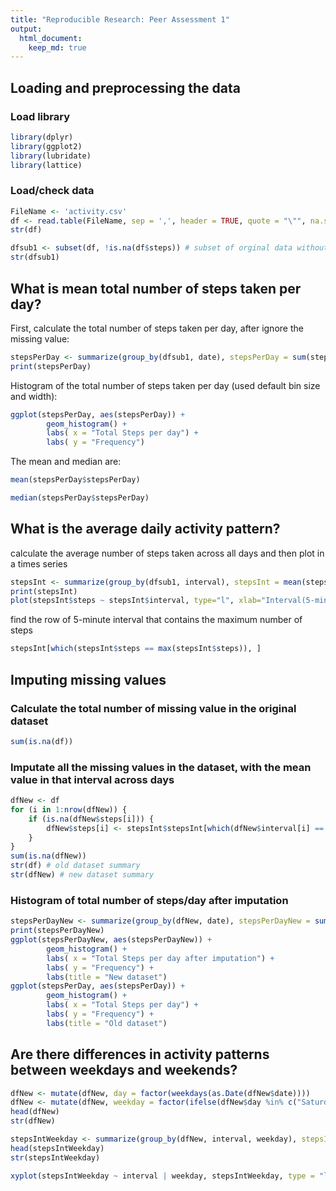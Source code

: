 ```yaml
---
title: "Reproducible Research: Peer Assessment 1"
output: 
  html_document:
    keep_md: true
---
```


## Loading and preprocessing the data
### Load library 
```r
library(dplyr)
library(ggplot2)
library(lubridate)
library(lattice)
```

### Load/check data
```r
FileName <- 'activity.csv'
df <- read.table(FileName, sep = ',', header = TRUE, quote = "\"", na.strings = "", stringsAsFactors = FALSE, colClasses = c("numeric", "character","integer"))
str(df)

dfsub1 <- subset(df, !is.na(df$steps)) # subset of orginal data without missing value
str(dfsub1)
```

## What is mean total number of steps taken per day?
First, calculate the total number of steps taken per day, after ignore the missing value:
```r
stepsPerDay <- summarize(group_by(dfsub1, date), stepsPerDay = sum(steps))
print(stepsPerDay)
```

Histogram of the total number of steps taken per day (used default bin size and width):
```r
ggplot(stepsPerDay, aes(stepsPerDay)) + 
        geom_histogram() +
        labs( x = "Total Steps per day") +
        labs( y = "Frequency")
```

The mean and median are:
```r
mean(stepsPerDay$stepsPerDay)

median(stepsPerDay$stepsPerDay)
```
## What is the average daily activity pattern?
calculate the average number of steps taken across all days and then plot in a times series
```r
stepsInt <- summarize(group_by(dfsub1, interval), stepsInt = mean(steps))
print(stepsInt)
plot(stepsInt$steps ~ stepsInt$interval, type="l", xlab="Interval(5-mins)", ylab="Average Steps across days")
```

find the row of 5-minute interval that contains the maximum number of steps
```r
stepsInt[which(stepsInt$steps == max(stepsInt$steps)), ]
```

## Imputing missing values
### Calculate the total number of missing value in the original dataset
```r
sum(is.na(df)) 
```
### Imputate all the missing values in the dataset, with the mean value in that interval across days
```r
dfNew <- df 
for (i in 1:nrow(dfNew)) {
    if (is.na(dfNew$steps[i])) {
        dfNew$steps[i] <- stepsInt$stepsInt[which(dfNew$interval[i] == stepsInt$interval)]
    }
}
sum(is.na(dfNew))
str(df) # old dataset summary
str(dfNew) # new dataset summary
```

### Histogram of total number of steps/day after imputation
```r
stepsPerDayNew <- summarize(group_by(dfNew, date), stepsPerDayNew = sum(steps))
print(stepsPerDayNew)
ggplot(stepsPerDayNew, aes(stepsPerDayNew)) + 
        geom_histogram() +
        labs( x = "Total Steps per day after imputation") +
        labs( y = "Frequency") +
        labs(title = "New dataset")
ggplot(stepsPerDay, aes(stepsPerDay)) + 
        geom_histogram() +
        labs( x = "Total Steps per day") +
        labs( y = "Frequency") +
        labs(title = "Old dataset")

```

## Are there differences in activity patterns between weekdays and weekends?

```r
dfNew <- mutate(dfNew, day = factor(weekdays(as.Date(dfNew$date))))
dfNew <- mutate(dfNew, weekday = factor(ifelse(dfNew$day %in% c("Saturday", "Sunday"), "Weekend", "Weekday")))
head(dfNew)
str(dfNew)

stepsIntWeekday <- summarize(group_by(dfNew, interval, weekday), stepsIntWeekday = mean(steps))
head(stepsIntWeekday)
str(stepsIntWeekday)

xyplot(stepsIntWeekday ~ interval | weekday, stepsIntWeekday, type = "l", layout = c(1, 2), xlab="Interval(5-mins)", ylab="Average Steps")
```

